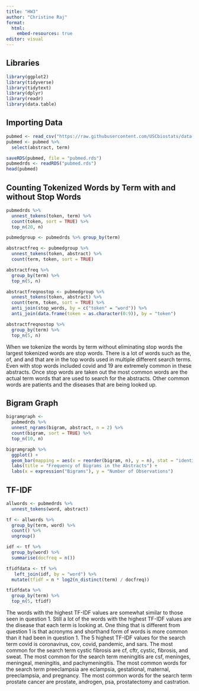 ```yaml
---
title: "HW3"
author: "Christine Raj"
format:
  html:
    embed-resources: true
editor: visual
---
```


## Libraries

```r
library(ggplot2)
library(tidyverse)
library(tidytext)
library(dplyr)
library(readr)
library(data.table)
```

## Importing Data

```r
pubmed <- read_csv("https://raw.githubusercontent.com/USCbiostats/data-science-data/master/03_pubmed/pubmed.csv")
pubmed <- pubmed %>%
  select(abstract, term)

saveRDS(pubmed, file = "pubmed.rds")
pubmedrds <- readRDS("pubmed.rds")
head(pubmed)
```

## Counting Tokenized Words by Term with and without Stop Words

```r
pubmedrds %>%
  unnest_tokens(token, term) %>%
  count(token, sort = TRUE) %>%
  top_n(20, n)

pubmedgroup <- pubmedrds %>% group_by(term)

abstractfreq <- pubmedgroup %>%
  unnest_tokens(token, abstract) %>%
  count(term, token, sort = TRUE)

abstractfreq %>%
  group_by(term) %>%
  top_n(5, n)

abstractfreqnostop <- pubmedgroup %>%
  unnest_tokens(token, abstract) %>%
  count(term, token, sort = TRUE) %>%
  anti_join(stop_words, by = c("token" = "word")) %>%
  anti_join(data.frame(token = as.character(0:9)), by = "token")

abstractfreqnostop %>%
  group_by(term) %>%
  top_n(5, n)
```

When we tokenize the words by term without eliminating stop words the largest tokenized words are stop words. There is a lot of words such as the, of, and and that are in the top words used in multiple different search terms. Even with stop words included covid and 19 are extremely common in these abstracts. Once stop words are taken out the most common words are the actual term words that are used to search for the abstracts. Other common words are patients and the diseases that are being looked up.

## Bigram Graph

```r
bigramgraph <- 
  pubmedrds %>%
  unnest_ngrams(bigram, abstract, n = 2) %>%
  count(bigram, sort = TRUE) %>%
  top_n(10, n)

bigramgraph %>%
  ggplot() + 
  geom_bar(mapping = aes(x = reorder(bigram, n), y = n), stat = "identity") + 
  labs(title = "Frequency of Bigrams in the Abstracts") + 
  labs(x = expression("Bigrams"), y = "Number of Observations")
```

## TF-IDF

```r
allwords <- pubmedrds %>%
  unnest_tokens(word, abstract)

tf <- allwords %>%
  group_by(term, word) %>%
  count() %>%
  ungroup()

idf <- tf %>%
  group_by(word) %>%
  summarise(docfreq = n())

tfidfdata <- tf %>%
   left_join(idf, by = "word") %>%
  mutate(tfidf = n * log2(n_distinct(term) / docfreq))

tfidfdata %>%
  group_by(term) %>%
  top_n(5, tfidf)
```

The words with the highest TF-IDF values are somewhat similar to those seen in question 1. Still a lot of the words with the highest TF-IDF values are the disease that each term is looking at. One thing that is different from question 1 is that acronyms and shorthand form of words is more common than it had been in question 1. The 5 highest TF-IDF values for the search term covid is coronavirus, cov, covid, pandemic, and sars. The most common for the search term cystic fibrosis are cf, cftr, cystic, fibrosis, and sweat. The most common for the search term meningitis are csf, meninges, meningeal, meningitis, and pachymeningitis. The most common words for the search term preeclampsia are eclampsia, gestational, maternal, preeclampsia, and pregnancy. The most common words for the search term prostate cancer are prostate, androgen, psa, prostatectomy and castration.
